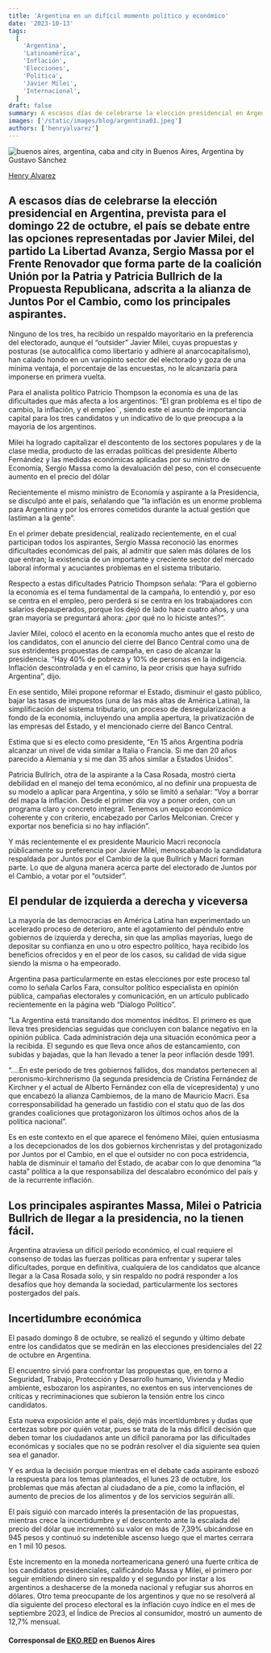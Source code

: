```yaml
---
title: 'Argentina en un difícil momento político y económico'
date: '2023-10-13'
tags:
  [
    'Argentina',
    'Latinoamérica',
    'Inflación',
    'Elecciones',
    'Política',
    'Javier Milei',
    'Internacional',
  ]
draft: false
summary: A escasos días de celebrarse la elección presidencial en Argentina, prevista para el domingo 22 de octubre, el país se debate entre las opciones representadas por Javier Milei, del partido La Libertad Avanza, Sergio Massa por el Frente Renovador que forma parte de la coalición Unión por la Patria y Patricia Bullrich de la Propuesta Republicana, adscrita a la alianza de Juntos Por el Cambio, como los principales aspirantes.
images: ['/static/images/blog/argentina01.jpeg']
authors: ['henryalvarez']
---
```


![buenos aires, argentina, caba and city in Buenos Aires, Argentina by Gustavo Sánchez](/static/images/blog/argentina01.jpeg)

[Henry Alvarez](https://twitter.com/halvr55)

## A escasos días de celebrarse la elección presidencial en Argentina, prevista para el domingo 22 de octubre, el país se debate entre las opciones representadas por Javier Milei, del partido La Libertad Avanza, Sergio Massa por el Frente Renovador que forma parte de la coalición Unión por la Patria y Patricia Bullrich de la Propuesta Republicana, adscrita a la alianza de Juntos Por el Cambio, como los principales aspirantes.

Ninguno de los tres, ha recibido un respaldo mayoritario en la preferencia del electorado, aunque el “outsider” Javier Milei, cuyas propuestas y posturas (se autocalifica como libertario y adhiere al anarcocapitalismo), han calado hondo en un variopinto sector del electorado y goza de una mínima ventaja, el porcentaje de las encuestas, no le alcanzaría para imponerse en primera vuelta.

Para el analista político Patricio Thompson la economía es una de las dificultades que más afecta a los argentinos: “El gran problema es el tipo de cambio, la inflación, y el empleo¨, siendo este el asunto de importancia capital para los tres candidatos y un indicativo de lo que preocupa a la mayoría de los argentinos.

Milei ha logrado capitalizar el descontento de los sectores populares y de la clase media, producto de las erradas políticas del presidente Alberto Fernández y las medidas económicas aplicadas por su ministro de Economía, Sergio Massa como la devaluación del peso, con el consecuente aumento en el precio del dólar

Recientemente el mismo ministro de Economía y aspirante a la Presidencia, se disculpó ante el país, señalando que “la inflación es un enorme problema para Argentina y por los errores cometidos durante la actual gestión que lastiman a la gente”.

En el primer debate presidencial, realizado recientemente, en el cual participan todos los aspirantes, Sergio Massa reconoció las enormes dificultades económicas del país, al admitir que salen más dólares de los que entran; la existencia de un importante y creciente sector del mercado laboral informal y acuciantes problemas en el sistema tributario.

Respecto a estas dificultades Patricio Thompson señala: “Para el gobierno la economía es el tema fundamental de la campaña, lo entendió y, por eso se centra en el empleo, pero perderá si se centra en los trabajadores con salarios depauperados, porque los dejó de lado hace cuatro años, y una gran mayoría se preguntará ahora: ¿por qué no lo hiciste antes?”.

Javier Milei, colocó el acento en la economía mucho antes que el resto de los candidatos, con el anuncio del cierre del Banco Central como una de sus estridentes propuestas de campaña, en caso de alcanzar la presidencia. “Hay 40% de pobreza y 10% de personas en la indigencia. Inflación descontrolada y en el camino, la peor crisis que haya sufrido Argentina”, dijo.

En ese sentido, Milei propone reformar el Estado, disminuir el gasto público, bajar las tasas de impuestos (una de las más altas de América Latina), la simplificación del sistema tributario, un proceso de desregularización a fondo de la economía, incluyendo una amplia apertura, la privatización de las empresas del Estado, y el mencionado cierre del Banco Central.

Estima que si es electo como presidente, “En 15 años Argentina podría alcanzar un nivel de vida similar a Italia o Francia. Si me dan 20 años parecido a Alemania y si me dan 35 años similar a Estados Unidos”.

Patricia Bullrich, otra de la aspirante a la Casa Rosada, mostró cierta debilidad en el manejo del tema económico, al no definir una propuesta de su modelo a aplicar para Argentina, y sólo se limitó a señalar: “Voy a borrar del mapa la inflación. Desde el primer día voy a poner orden, con un programa claro y concreto integral. Tenemos un equipo económico coherente y con criterio, encabezado por Carlos Melconian. Crecer y exportar nos beneficia si no hay inflación”.

Y más recientemente el ex presidente Mauricio Macri reconocía públicamente su preferencia por Javier Milei, menoscabando la candidatura respaldada por Juntos por el Cambio de la que Bullrich y Macri forman parte. Lo que de alguna manera acerca parte del electorado de Juntos por el Cambio, a votar por el “outsider”.

## El pendular de izquierda a derecha y viceversa

La mayoría de las democracias en América Latina han experimentado un acelerado proceso de deterioro, ante el agotamiento del péndulo entre gobiernos de izquierda y derecha, sin que las amplias mayorías, luego de depositar su confianza en uno u otro espectro político, haya recibido los beneficios ofrecidos y en el peor de los casos, su calidad de vida sigue siendo la misma o ha empeorado.

Argentina pasa particularmente en estas elecciones por este proceso tal como lo señala Carlos Fara, consultor político especialista en opinión pública, campañas electorales y comunicación, en un artículo publicado recientemente en la página web “Dialogo Político”.

“La Argentina está transitando dos momentos inéditos. El primero es que lleva tres presidencias seguidas que concluyen con balance negativo en la opinión pública. Cada administración deja una situación económica peor a la recibida. El segundo es que lleva once años de estancamiento, con subidas y bajadas, que la han llevado a tener la peor inflación desde 1991.

“….En este período de tres gobiernos fallidos, dos mandatos pertenecen al peronismo-kirchnerismo (la segunda presidencia de Cristina Fernández de Kirchner y el actual de Alberto Fernández con ella de vicepresidenta) y uno que encabezó la alianza Cambiemos, de la mano de Mauricio Macri. Esa corresponsabilidad ha generado un fastidio con el statu quo de las dos grandes coaliciones que protagonizaron los últimos ochos años de la política nacional”.

Es en este contexto en el que aparece el fenómeno Milei, quien entusiasma a los decepcionados de los dos gobiernos kirchenristas y del protagonizado por Juntos por el Cambio, en el que el outsider no con poca estridencia, habla de disminuir el tamaño del Estado, de acabar con lo que denomina “la casta” política a la que responsabiliza del descalabro económico del país y de la recurrente inflación.

## Los principales aspirantes Massa, Milei o Patricia Bullrich de llegar a la presidencia, no la tienen fácil.

Argentina atraviesa un difícil período económico, el cual requiere el consenso de todas las fuerzas políticas para enfrentar y superar tales dificultades, porque en definitiva, cualquiera de los candidatos que alcance llegar a la Casa Rosada solo, y sin respaldo no podrá responder a los desafíos que hoy demanda la sociedad, particularmente los sectores postergados del país.

## Incertidumbre económica

El pasado domingo 8 de octubre, se realizó el segundo y último debate entre los candidatos que se medirán en las elecciones presidenciales del 22 de octubre en Argentina.

El encuentro sirvió para confrontar las propuestas que, en torno a Seguridad, Trabajo, Protección y Desarrollo humano, Vivienda y Medio ambiente, esbozaron los aspirantes, no exentos en sus intervenciones de críticas y recriminaciones que subieron la tensión entre los cinco candidatos.

Esta nueva exposición ante el país, dejó más incertidumbres y dudas que certezas sobre por quién votar, pues se trata de la más difícil decisión que deben tomar los ciudadanos ante un difícil panorama por las dificultades económicas y sociales que no se podrán resolver el día siguiente sea quien sea el ganador.

Y es ardua la decisión porque mientras en el debate cada aspirante esbozó la respuesta para los temas planteados, el lunes 23 de octubre, los problemas que más afectan al ciudadano de a pie, como la inflación, el aumento de precios de los alimentos y de los servicios seguirán allí.

El país siguió con marcado interés la presentación de las propuestas, mientras crece la incertidumbre y el descontento ante la escalada del precio del dólar que incrementó su valor en más de 7,39% ubicándose en 945 pesos y continuó su indetenible ascenso luego que el martes cerrara en 1 mil 10 pesos.

Este incremento en la moneda norteamericana generó una fuerte crítica de los candidatos presidenciales, calificándolo Massa y Milei, el primero por seguir emitiendo dinero sin respaldo y el segundo por instar a los argentinos a deshacerse de la moneda nacional y refugiar sus ahorros en dólares.
Otro tema preocupante de los argentinos y que no se resolverá al día siguiente del proceso electoral es la inflación cuyo índice en el mes de septiembre 2023, el Índice de Precios al consumidor, mostró un aumento de 12,7% mensual.

#### Corresponsal de [EKO.RED](https://eko.red) en Buenos Aires

